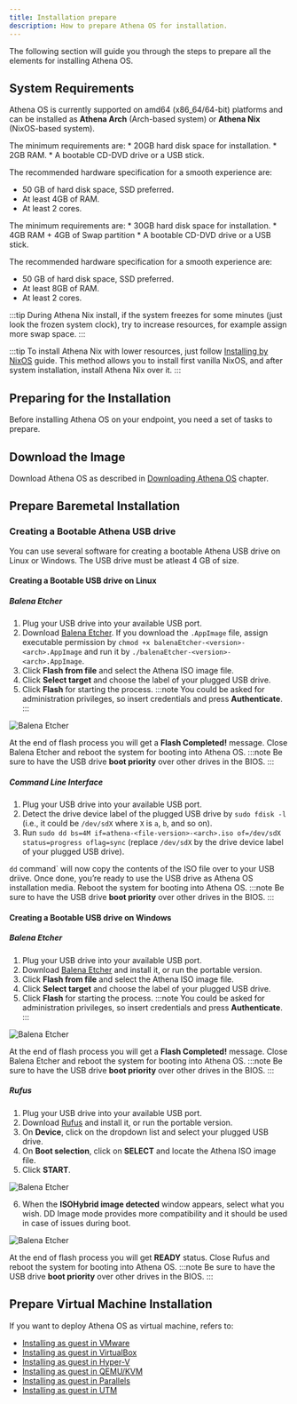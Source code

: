 ```yaml
---
title: Installation prepare
description: How to prepare Athena OS for installation.
---
```


The following section will guide you through the steps to prepare all the elements for installing Athena OS.

## System Requirements

Athena OS is currently supported on amd64 (x86_64/64-bit) platforms and can be installed as **Athena Arch** (Arch-based system) or **Athena Nix** (NixOS-based system).

<Tabs>
<TabItem label="Athena Arch">
The minimum requirements are:
* 20GB hard disk space for installation.
* 2GB RAM.
* A bootable CD-DVD drive or a USB stick.

The recommended hardware specification for a smooth experience are:
* 50 GB of hard disk space, SSD preferred.
* At least 4GB of RAM.
* At least 2 cores.
</TabItem>
<TabItem label="Athena Nix">
The minimum requirements are:
* 30GB hard disk space for installation.
* 4GB RAM + 4GB of Swap partition
* A bootable CD-DVD drive or a USB stick.

The recommended hardware specification for a smooth experience are:
* 50 GB of hard disk space, SSD preferred.
* At least 8GB of RAM.
* At least 2 cores.

:::tip
During Athena Nix install, if the system freezes for some minutes (just look the frozen system clock), try to increase resources, for example assign more swap space.
:::

:::tip
To install Athena Nix with lower resources, just follow [Installing by NixOS](/en/installation/install-nixos/) guide. This method allows you to install first vanilla NixOS, and after system installation, install Athena Nix over it.
:::
</TabItem>
</Tabs>

## Preparing for the Installation

Before installing Athena OS on your endpoint, you need a set of tasks to prepare.

## Download the Image

Download Athena OS as described in [Downloading Athena OS](/en/getting-started/download/) chapter.

## Prepare Baremetal Installation

### Creating a Bootable Athena USB drive

You can use several software for creating a bootable Athena USB drive on Linux or Windows. The USB drive must be atleast 4 GB of size.

#### Creating a Bootable USB drive on Linux

##### Balena Etcher

1. Plug your USB drive into your available USB port.
2. Download [Balena Etcher](https://etcher.balena.io/). If you download the `.AppImage` file, assign executable permission by `chmod +x balenaEtcher-<version>-<arch>.AppImage` and run it by `./balenaEtcher-<version>-<arch>.AppImage`.
3. Click **Flash from file** and select the Athena ISO image file.
4. Click **Select target** and choose the label of your plugged USB drive.
5. Click **Flash** for starting the process. 
   :::note
   You could be asked for administration privileges, so insert credentials and press **Authenticate**.
   :::

![Balena Etcher](@assets/images/linux-etcher.png)

At the end of flash process you will get a **Flash Completed!** message. Close Balena Etcher and reboot the system for booting into Athena OS.
:::note
Be sure to have the USB drive **boot priority** over other drives in the BIOS.
:::

##### Command Line Interface

1. Plug your USB drive into your available USB port.
2. Detect the drive device label of the plugged USB drive by `sudo fdisk -l` (i.e., it could be `/dev/sdX` where `X` is `a`, `b`, and so on).
3. Run `sudo dd bs=4M if=athena-<file-version>-<arch>.iso of=/dev/sdX status=progress oflag=sync` (replace `/dev/sdX` by the drive device label of your plugged USB drive).

`dd` command` will now copy the contents of the ISO file over to your USB driive. Once done, you’re ready to use the USB drive as Athena OS installation media. Reboot the system for booting into Athena OS.
:::note
Be sure to have the USB drive **boot priority** over other drives in the BIOS.
:::

#### Creating a Bootable USB drive on Windows

##### Balena Etcher

1. Plug your USB drive into your available USB port.
2. Download [Balena Etcher](https://etcher.balena.io/) and install it, or run the portable version.
3. Click **Flash from file** and select the Athena ISO image file.
4. Click **Select target** and choose the label of your plugged USB drive.
5. Click **Flash** for starting the process.
   :::note
   You could be asked for administration privileges, so insert credentials and press **Authenticate**.
   :::

![Balena Etcher](@assets/images/windows-etcher.png)

At the end of flash process you will get a **Flash Completed!** message. Close Balena Etcher and reboot the system for booting into Athena OS.
:::note
Be sure to have the USB drive **boot priority** over other drives in the BIOS.
:::

##### Rufus

1. Plug your USB drive into your available USB port.
2. Download [Rufus](https://rufus.ie/) and install it, or run the portable version.
3. On **Device**, click on the dropdown list and select your plugged USB drive.
4. On **Boot selection**, click on **SELECT** and locate the Athena ISO image file.
5. Click **START**.

![Balena Etcher](@assets/images/windows-rufus.png)

6. When the **ISOHybrid image detected** window appears, select what you wish. DD Image mode provides more compatibility and it should be used in case of issues during boot.

![Balena Etcher](@assets/images/windows-rufus-confirm.png)

At the end of flash process you will get **READY** status. Close Rufus and reboot the system for booting into Athena OS.
:::note
Be sure to have the USB drive **boot priority** over other drives in the BIOS.
:::

## Prepare Virtual Machine Installation

If you want to deploy Athena OS as virtual machine, refers to:
   * [Installing as guest in VMware](/en/installation/install-guest-vmware/)
   * [Installing as guest in VirtualBox](/en/installation/install-guest-virtualbox/)
   * [Installing as guest in Hyper-V](/en/installation/install-guest-hyperv/)
   * [Installing as guest in QEMU/KVM](/en/installation/install-guest-qemu/)
   * [Installing as guest in Parallels](/en/installation/install-guest-parallels/)
   * [Installing as guest in UTM](/en/installation/install-guest-utm/)

<ImageComponent />
